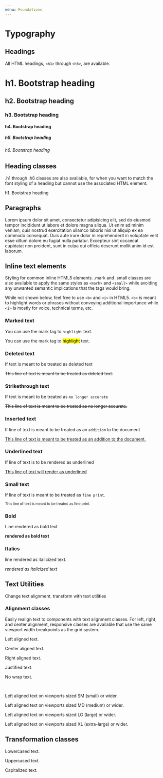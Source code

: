 ```yaml
---
menu: Foundations
---
```



# Typography

## Headings

All HTML headings, `<h1>` through `<h6>`, are available.

<Playground>
  <h1>h1. Bootstrap heading</h1>
  <h2>h2. Bootstrap heading</h2>
  <h3>h3. Bootstrap heading</h3>
  <h4>h4. Bootstrap heading</h4>
  <h5>h5. Bootstrap heading</h5>
  <h6>h6. Bootstrap heading</h6>
</Playground>

## Heading classes

.h1 through .h6 classes are also available, for when you want to match the font styling of a heading
but cannot use the associated HTML element.

<Playground>
  <p className="h1">h1. Bootstrap heading</p>
</Playground>

<!--
## Heading with secondary

Use the included utility classes to recreate the `small` secondary heading text

<Playground>
  <h1>
    h1. Bootstrap heading <small>Secondary text</small>
  </h1>
</Playground>

## Lead

Make a paragraph stand out by adding .lead

<Playground>
  <p className="lead">
    Vivamus sagittis lacus vel augue laoreet rutrum faucibus dolor auctor.
  </p>
</Playground>
-->

## Paragraphs

<Playground>
  <p>
    Lorem ipsum dolor sit amet, consectetur adipisicing elit, sed do eiusmod
    tempor incididunt ut labore et dolore magna aliqua. Ut enim ad minim veniam,
    quis nostrud exercitation ullamco laboris nisi ut aliquip ex ea commodo
    consequat. Duis aute irure dolor in reprehenderit in voluptate velit esse
    cillum dolore eu fugiat nulla pariatur. Excepteur sint occaecat cupidatat
    non proident, sunt in culpa qui officia deserunt mollit anim id est laborum.
  </p>
</Playground>

## Inline text elements

Styling for common inline HTML5 elements.
.mark and .small classes are also available to apply the same styles as `<mark>` and `<small>`
while avoiding any unwanted semantic implications that the tags would bring.

While not shown below, feel free to use `<b>` and `<i>` in HTML5.
`<b>` is meant to highlight words or phrases without conveying additional importance while `<i>` is mostly for voice, technical terms, etc.

### Marked text

You can use the mark tag to `highlight` text.

<Playground>
  <p>
    You can use the mark tag to <mark>highlight</mark> text.
  </p>
</Playground>

### Deleted text

If text is meant to be treated as deleted text

<Playground>
  <p>
    <del>This line of text is meant to be treated as deleted text.</del>
  </p>
</Playground>

### Strikethrough text

If text is meant to be treated as `no longer accurate`

<Playground>
  <p>
    <s>This line of text is meant to be treated as no longer accurate.</s>
  </p>
</Playground>

### Inserted text

If line of text is meant to be treated as an `addition` to the document

<Playground>
  <p>
    <ins>
      This line of text is meant to be treated as an addition to the document.
    </ins>
  </p>
</Playground>

### Underlined text

If line of text is to be rendered as underlined

<Playground>
  <p>
    <u>This line of text will render as underlined</u>
  </p>
</Playground>

### Small text

If line of text is meant to be treated as `fine print`.

<Playground>
  <p>
    <small>This line of text is meant to be treated as fine print.</small>
  </p>
</Playground>

### Bold

Line rendered as bold text

<Playground>
  <p>
    <strong>rendered as bold text</strong>
  </p>
</Playground>

### Italics

line rendered as italicized text.

<Playground>
  <p>
    <em>rendered as italicized text</em>
  </p>
</Playground>

## Text Utilities

Change text alignment, transform with text utilities

### Alignment classes

Easily realign text to components with text alignment classes.
For left, right, and center alignment, responsive classes are available that use the same viewport width breakpoints as the grid system.

<Playground>
  <p className="text-left">Left aligned text.</p>
  <p className="text-center">Center aligned text.</p>
  <p className="text-right">Right aligned text.</p>
  <p className="text-justify">Justified text.</p>
  <p className="text-nowrap">No wrap text.</p>
  <br />
  <p className="text-sm-left">
    Left aligned text on viewports sized SM (small) or wider.
  </p>
  <p className="text-md-left">
    Left aligned text on viewports sized MD (medium) or wider.
  </p>
  <p className="text-lg-left">
    Left aligned text on viewports sized LG (large) or wider.
  </p>
  <p className="text-xl-left">
    Left aligned text on viewports sized XL (extra-large) or wider.
  </p>
</Playground>

## Transformation classes

<Playground>
  <p className="text-lowercase">Lowercased text.</p>
  <p className="text-uppercase">Uppercased text.</p>
  <p className="text-capitalize">Capitalized text.</p>
</Playground>

<!--
## Abbreviations

Stylized implementation of HTML’s `<abbr>` element for abbreviations and acronyms to show the expanded version on hover.
Abbreviations have a default underline and gain a help cursor to provide additional context on hover and to users of assistive technologies.

### Basic abbreviations

<Playground>
  <abbr title="attribute">attr</abbr>
</Playground>

### Initialism

Add .initialism to an abbreviation for a slightly smaller font-size.

<Playground>
  <abbr title="HyperText Markup Language" className="initialism">
    HTML
  </abbr>
</Playground>

## Addresses

<Playground>
  <address>
    <strong>Twitter, Inc.</strong>
    <br />
    1355 Market Street, Suite 900
    <br />
    San Francisco, CA 94103
    <br />
    <abbr title="Phone">P:</abbr> (123) 456-7890
  </address>
</Playground>

## Blockquotes

For quoting blocks of content from another source within your document.
Wrap `<blockquote>` around any HTML as the quote.

<Playground>
  <blockquote>
    <p>
      Lorem ipsum dolor sit amet, consectetur adipiscing elit. Integer posuere
      erat a ante.
    </p>
  </blockquote>
</Playground>

### Blockquote - Naming a source

Add a `<footer>` for identifying the source.
Wrap the name of the source work in `<cite>`.

<Playground>
  <blockquote>
    <p>
      Lorem ipsum dolor sit amet, consectetur adipiscing elit. Integer posuere
      erat a ante.
    </p>
    <footer>
      Someone famous in <cite title="Source Title">Source Title</cite>
    </footer>
  </blockquote>
</Playground>

## Code

The `<code>` element displays its contents styled in a fashion intended to indicate that the text is a short fragment of computer code.
By default, the content text is displayed using the user agent's default monospace font.

### Inline

<Playground>
  <p>
    Wrap inline snippets of code with <code>&lt;code&gt;</code>.
  </p>
  <p>
    For example, <code>&lt;section&gt;</code> should be wrapped as inline.
  </p>
</Playground>

### User input

The Keyboard Input element `<kbd>` represents a span of inline text denoting textual user input from a keyboard, voice input, or any other text entry device.
By convention, the user agent defaults to rendering the contents of a `<kbd>` element using its default monospace font.

<Playground>
  <p>
    Use the <code>&lt;kbd&gt;</code> to indicate input that is typically entered
    via keyboard.
  </p>
  <p>
    To switch directories, type <kbd>cd</kbd> followed by the name of the
    directory.
    <br />
    To edit settings, press{" "}
    <kbd>
      <kbd>ctrl</kbd> + <kbd>alt</kbd>
    </kbd>
  </p>
</Playground>

### Basic block

The `<pre>` element represents preformatted text which is to be presented exactly as written in the HTML file.
The text is typically rendered using a monospace font. Whitespace inside this element is displayed as written.

<Playground>
  <p>
    Use <code>&lt;pre&gt;</code> for multiple lines of code. Be sure to escape
    any angle brackets in the code for proper rendering.
  </p>
  <pre>Sample text here...</pre>
</Playground>

### Variables

The Variable element `<var>` represents the name of a variable in a mathematical expression or a programming context.
It's typically presented using an italicized version of the current typeface

<Playground>
  <p>
    The volume of a box is <var>l</var> × <var>w</var> × <var>h</var>, where{" "}
    <var>l</var> represents the length, <var>w</var> the width and <var>h</var>{" "}
    the height of the box.
  </p>
</Playground>

### Sample output

The Sample Element `<samp>` is used to enclose inline text which represents sample (or quoted) output from a computer program.
Its contents are typically rendered using the browser's default monospaced font.

<Playground>
  <samp>
    This text is meant to be treated as sample output from a computer program.
  </samp>
</Playground>

-->
